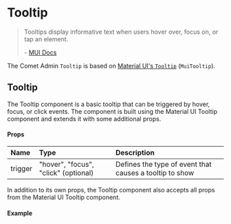 

<Meta title="Docs/Components/Tooltip" />

# Tooltip

> Tooltips display informative text when users hover over, focus on, or tap an element.
>
> \- [MUI Docs](https://mui.com/material-ui/react-tooltip/)

The Comet Admin `Tooltip` is based on [Material UI's `Tooltip`](https://mui.com/material-ui/react-tooltip) (`MuiTooltip`).

## Tooltip

The Tooltip component is a basic tooltip that can be triggered by hover, focus, or click events. The component is built using the Material UI Tooltip component and extends it with some additional props.

#### Props

| Name              | Type   | Description                                                                      |
| :---------------- | :----- | :------------------------------------------------------------------------------- |
| trigger          | "hover", "focus", "click" (optional) | Defines the type of event that causes a tooltip to show |

In addition to its own props, the Tooltip component also accepts all props from the Material UI Tooltip component.

#### Example

<Canvas>
    <Story id="stories-components-tooltip--basictooltip" />
</Canvas>
